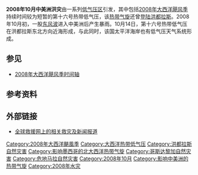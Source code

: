 {{Infobox flood
|name=2008年10月中美洲洪灾
|image name=2008年10月14日，形成后不久的第十六号热带低气压的卫星图像
|image location=Sixteen 14 oct 2008.jpg
|duration=2008年10月
|total damages=至少2.3亿美元
|total fatalities=共93人
|areas affected=[[中美洲|中美洲]]、[[墨西哥|墨西哥]]
}}
'''2008年10月中美洲洪灾'''由一系列[[低气压|低气压区]]引发，其中包括[[2008年大西洋飓风季|2008年大西洋飓风季]]持续时间较为短暂的第十六号热带低气压，该[[热带气旋|热带气旋]]还曾[[登陆_(气象学)|登陆]][[洪都拉斯|洪都拉斯]]。2008年10月初，一股[[东风波|东风波]]进入中美洲后产生暴雨。10月14日，第十六号热带低气压在洪都拉斯东北方向近海形成，与此同时，该国太平洋海岸也有低气压天气系统形成。

== 参见 ==
{{Portal|热带气旋}}
* [[2008年大西洋飓风季时间轴|2008年大西洋飓风季时间轴]]

== 参考资料 ==
{{reflist|colwidth=30em}}

== 外部链接 ==
{{commons category|Tropical Depression Sixteen (2008)}}
* [http://reliefweb.int/disaster/fl-2008-000198-blz?search=&page=1 全球救援网上的相关救灾及新闻报道]{{Wayback|url=http://reliefweb.int/disaster/fl-2008-000198-blz?search=&page=1 |date=20160304085129 }}

{{2008 Atlantic hurricane season buttons}}

{{DEFAULTSORT:16 (2008)}}
[[Category:2008年大西洋颶風季|Category:2008年大西洋颶風季]]
[[Category:大西洋热带低气压|Category:大西洋热带低气压]]
[[Category:洪都拉斯自然灾害|Category:洪都拉斯自然灾害]]
[[Category:影响墨西哥的北大西洋热带气旋|Category:影响墨西哥的北大西洋热带气旋]]
[[Category:哥斯达黎加自然灾害|Category:哥斯达黎加自然灾害]]
[[Category:危地马拉自然灾害|Category:危地马拉自然灾害]]
[[Category:2008年10月|Category:2008年10月]]
[[Category:影响中美洲的热带气旋|Category:影响中美洲的热带气旋]]
[[Category:2008年水灾|Category:2008年水灾]]